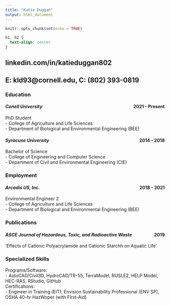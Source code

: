 ```yaml
---
title: "Katie Duggan"
output: html_document
---
```


```r
knitr::opts_chunk$set(echo = TRUE)
```

``` css
h1, h2 {
  text-align: center
}
```

## linkedin.com/in/katieduggan802
## E: kld93@cornell.edu, C: (802) 393-0819

### **Education**

#### *Conell University* [2021 - Present]{style="float:right"}

PhD Student
<br>
- College of Agriculture and Life Sciences
<br>
- Department of Biological and Environmental Engineering (BEE)

#### *Syracuse University* [2014 - 2018]{style="float:right"}

Bachelor of Science
<br>
- College of Engineering and Computer Science
<br>
- Department of Civil and Environmental Engineering (CIE)

### **Employment**

#### *Arcadis US, Inc.* [2018 - 2021]{style="float:right"}

Environmental Engineer 2
<br>
- College of Agriculture and Life Sciences
<br>
- Department of Biological and Environmental Engineering (BEE)

### **Publications**

#### *ASCE Journal of Hazardous, Toxic, and Radioactive Waste* [2019]{style="float:right"}

'Effects of Cationic Polyacrylamide and Cationic Starchh on Aquatic Life'

### **Specialized Skills**
Programs/Software:
<br>
- AutoCAD/Civil3D, HydroCAD/TR-55, TerraModel, RUSLE2, HELP Model, HEC-RAS, RStudio, GitHub
<br>
Certifications:
<br>
- Engineer in Training (EIT), Envision Sustainability Professional (ENV SP), OSHA 40-hr HazWoper (with First-Aid)


